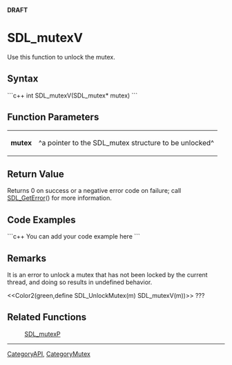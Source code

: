 <!-- pragma section-numbers off -->
<!-- pragma disable-camelcase -->
'''DRAFT'''

= SDL_mutexV =
Use this function to unlock the mutex.


== Syntax ==
```c++
int SDL_mutexV(SDL_mutex* mutex)
```

== Function Parameters ==
{|
|'''mutex'''
|^a pointer to the SDL_mutex structure to be unlocked^
|}

== Return Value ==
Returns 0 on success or a negative error code on failure; call [[SDL_GetError]]() for more information.

== Code Examples ==
```c++
You can add your code example here
```

== Remarks ==
It is an error to unlock a mutex that has not been locked by the current thread, and doing so results in undefined behavior.

<<Color2(green,define SDL_UnlockMutex(m)	SDL_mutexV(m))>> ???

== Related Functions ==
:[[SDL_mutexP]]

----
[[CategoryAPI]], [[CategoryMutex]]
